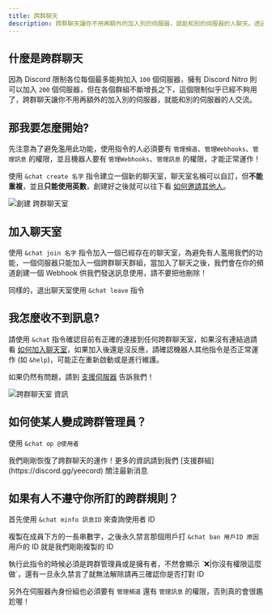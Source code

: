 ```yaml
---
title: 跨群聊天
description: 跨群聊天讓你不用再額外的加入別的伺服器，就能和別的伺服器的人聊天。透過跨群聊天能夠不用另外加入新的群組，就能和其他群的成員交流。
---
```


## 什麼是跨群聊天

<Adsense />

因為 Discord 限制各位每個最多能夠加入 `100` 個伺服器，擁有 Discord Nitro 則可以加入 `200` 個伺服器，但在各個群組不斷增長之下，這個限制似乎已經不夠用了，跨群聊天讓你不用再額外的加入別的伺服器，就能和別的伺服器的人交流。

## 那我要怎麼開始?

先注意為了避免濫用此功能，使用指令的人必須要有 `管理頻道`、`管理Webhooks`、`管理訊息` 的權限，並且機器人要有 `管理Webhooks`、`管理訊息` 的權限，才能正常運作！

使用 `&chat create 名字` 指令建立一個新的聊天室，聊天室名稱可以自訂，但**不能重複**，並且**只能使用英數**，創建好之後就可以往下看 [如何邀請其他人](#加入聊天室)。

![創建 跨群聊天室](/docs/chat/chat-create.png)

<Adsense />

## 加入聊天室

使用 `&chat join 名字` 指令加入一個已經存在的聊天室，為避免有人濫用我們的功能，一個伺服器只能加入一個跨群聊天群組，當加入了聊天之後，我們會在你的頻道創建一個 Webhook 供我們發送訊息使用，請不要把他刪除！

同樣的，退出聊天室使用 `&chat leave` 指令

## 我怎麼收不到訊息?

請使用 `&chat` 指令確認目前有正確的連接到任何跨群聊天室，如果沒有連結過請看 [如何加入聊天室](#加入聊天室)，如果加入後還是沒反應，請確認機器人其他指令是否正常運作 (如 `&help`)，可能正在重新啟動或是進行維護。

如果仍然有問題，請到 [支援伺服器](https://yeecord.com/support) 告訴我們！

![跨群聊天室 資訊](/docs/chat/chat-info.png)

## 如何使某人變成跨群管理員？

使用 `&chat op @使用者`

<Warning>
  我們剛剛恢復了跨群聊天的運作！更多的資訊請到我們
  [支援群組](https://discord.gg/yeecord) 關注最新消息
</Warning>

## 如果有人不遵守你所訂的跨群規則？

首先使用 `&chat minfo 訊息ID` 來查詢使用者 ID

複製在成員下方的一長串數字，之後永久禁言那個用戶打 `&chat ban 用戶ID 原因` 用戶的 ID 就是我們剛剛複製的 ID

<Warning>
執行此指令的時候必須是跨群管理員或是擁有者，不然會顯示 `❌|你沒有權限這麼做`，還有一旦永久禁言了就無法解除請再三確認你是否打對 ID

另外在伺服器內身份組也必須要有 `管理頻道` 還有 `管理訊息` 的權限，否則真的會很尷尬喔！

</Warning>

<Adsense />

